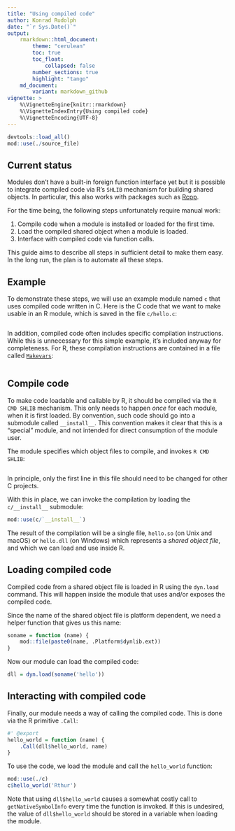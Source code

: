 ```yaml
---
title: "Using compiled code"
author: Konrad Rudolph
date: "`r Sys.Date()`"
output:
    rmarkdown::html_document:
        theme: "cerulean"
        toc: true
        toc_float:
            collapsed: false
        number_sections: true
        highlight: "tango"
    md_document:
        variant: markdown_github
vignette: >
    %\VignetteEngine{knitr::rmarkdown}
    %\VignetteIndexEntry{Using compiled code}
    %\VignetteEncoding{UTF-8}
---
```

```r
devtools::load_all()
mod::use(./source_file)
```

## Current status

Modules don’t have a built-in foreign function interface yet but it is possible
to integrate compiled code via R’s `SHLIB` mechanism for building shared
objects. In particular, this also works with packages such as [Rcpp][].

For the time being, the following steps unfortunately require manual work:

1. Compile code when a module is installed or loaded for the first time.
2. Load the compiled shared object when a module is loaded.
3. Interface with compiled code via function calls.

This guide aims to describe all steps in sufficient detail to make them easy. In
the long run, the plan is to automate all these steps.

## Example

To demonstrate these steps, we will use an example module named `c` that uses
compiled code written in C. Here is the C code that we want to make usable in an
R module, which is saved in the file `c/hello.c`:

```r
```

In addition, compiled code often includes specific compilation instructions.
While this is unnecessary for this simple example, it’s included anyway for
completeness. For R, these compilation instructions are contained in a file
called [`Makevars`][Makevars]:

```r
```

## Compile code

To make code loadable and callable by R, it should be compiled via the `R CMD
SHLIB` mechanism. This only needs to happen *once* for each module, when it is
first loaded. By convention, such code should go into a submodule called
`__install__`. This convention makes it clear that this is a “special” module,
and not intended for direct consumption of the module user.

The module specifies which object files to compile, and invokes `R CMD SHLIB`:

```r
```

In principle, only the first line in this file should need to be changed for
other C projects.

With this in place, we can invoke the compilation by loading the `c/__install__`
submodule:

```r
mod::use(c/`__install__`)
```

The result of the compilation will be a single file, `hello.so` (on Unix and
macOS) or `hello.dll` (on Windows) which represents a *shared object file*, and
which we can load and use inside R.

## Loading compiled code

Compiled code from a shared object file is loaded in R using the `dyn.load`
command. This will happen inside the module that uses and/or exposes the
compiled code.

Since the name of the shared object file is platform dependent, we need a helper
function that gives us this name:

```r
soname = function (name) {
    mod::file(paste0(name, .Platform$dynlib.ext))
}
```

Now our module can load the compiled code:

```r
dll = dyn.load(soname('hello'))
```

## Interacting with compiled code

Finally, our module needs a way of calling the compiled code. This is done via
the R primitive `.Call`:

```r
#' @export
hello_world = function (name) {
    .Call(dll$hello_world, name)
}
```

To use the code, we load the module and call the `hello_world` function:

```r
mod::use(./c)
c$hello_world('Rthur')
```

Note that using `dll$hello_world` causes a somewhat costly call to
`getNativeSymbolInfo` every time the function is invoked. If this is undesired,
the value of `dll$hello_world` should be stored in a variable when loading the
module.

[Rcpp]: http://cran.r-project.org/web/packages/Rcpp/index.html
[Makevars]: https://cran.r-project.org/doc/manuals/r-release/R-exts.html#Using-Makevars
